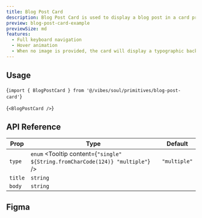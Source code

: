 ```yaml
---
title: Blog Post Card
description: Blog Post Card is used to display a blog post in a card preview.
preview: blog-post-card-example
previewSize: md
features:
  - Full keyboard navigation
  - Hover animation
  - When no image is provided, the card will display a typographic background with the title.
---
```


## Usage

<CodeBlock lang="bash">{`import { BlogPostCard } from '@/vibes/soul/primitives/blog-post-card'`}</CodeBlock>

<CodeBlock lang="bash">{`<BlogPostCard />`}</CodeBlock>

## API Reference

| Prop                                                                                       | Type                                                                           | Default      |
| ------------------------------------------------------------------------------------------ | ------------------------------------------------------------------------------ | ------------ |
| `type` <Tooltip content='This is an example tooltip for what this particular prop does'/>  | `enum` <Tooltip content={`"single" ${String.fromCharCode(124)} "multiple"`} /> | `"multiple"` |
| `title` <Tooltip content='This is an example tooltip for what this particular prop does'/> | `string`                                                                       |              |
| `body` <Tooltip content='This is an example tooltip for what this particular prop does'/>  | `string`                                                                       |              |

## Figma

<Figma url="https://www.figma.com/design/kgCf8OkDCe90wBSKNNqueL/Soul-Vibe?node-id=737-16279&t=dbm9GtAtS2A3vy2g-4" />
